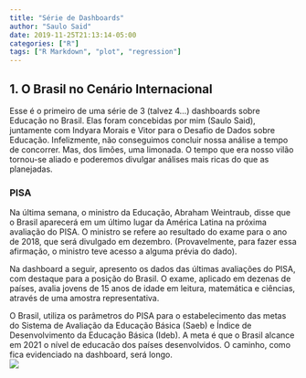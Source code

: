 ```yaml
---
title: "Série de Dashboards"
author: "Saulo Said"
date: 2019-11-25T21:13:14-05:00
categories: ["R"]
tags: ["R Markdown", "plot", "regression"]
---
```

## 1.  O Brasil no Cenário Internacional
Esse é o primeiro de uma série de 3 (talvez 4...) dashboards sobre Educação no Brasil. Elas foram concebidas por mim (Saulo Said), juntamente com Indyara Morais e Vitor para o Desafio de Dados sobre Educação. Infelizmente, não conseguimos concluir nossa análise a tempo de concorrer. Mas, dos limões, uma limonada. O tempo que era nosso vilão tornou-se aliado e poderemos divulgar análises mais ricas do que as planejadas.

### PISA
 Na última semana, o ministro da Educação, Abraham Weintraub, disse que o Brasil aparecerá em um último lugar da América Latina na próxima avaliação do PISA. O ministro se refere ao resultado do exame para o ano de 2018, que será divulgado em dezembro. (Provavelmente, para fazer essa afirmação, o ministro teve acesso a alguma prévia do dado). 
 
Na dashboard a seguir, apresento os dados das últimas avaliações do PISA, com destaque para a posição do Brasil. O exame, aplicado em dezenas de países, avalia jovens de 15 anos de idade em leitura, matemática e ciências, através de uma amostra representativa. 

O Brasil, utiliza os parâmetros do PISA para o estabelecimento das metas do Sistema de Avaliação da Educação Básica (Saeb) e  Índice de Desenvolvimento da Educação Básica (Ideb). A meta é que o Brasil alcance em 2021 o nível de educacão dos países desenvolvidos. O caminho, como fica evidenciado na dashboard, será longo.
<div class="tableauPlaceholder" id="viz1574867075028" style="position: relative">

<div class="tableauPlaceholder" id="viz1574867338049" style="position: relative">

<noscript>[![ ](https://public.tableau.com/static/images/De/Desafio19_Pisa2/PisaCenrioGlobal/1_rss.png)](#)</noscript>

<object class="tableauViz" style="display:none;"><param name="host_url" value="https%3A%2F%2Fpublic.tableau.com%2F"> <param name="embed_code_version" value="3"> <param name="site_root" value=""><param name="name" value="Desafio19_Pisa2/PisaCenrioGlobal"><param name="tabs" value="no"><param name="toolbar" value="yes"><param name="static_image" value="https://public.tableau.com/static/images/De/Desafio19_Pisa2/PisaCenrioGlobal/1.png"> <param name="animate_transition" value="yes"><param name="display_static_image" value="yes"><param name="display_spinner" value="yes"><param name="display_overlay" value="yes"><param name="display_count" value="yes"><param name="filter" value="publish=yes"></object></div>

<script type="text/javascript">var divElement = document.getElementById('viz1574867338049'); var vizElement = divElement.getElementsByTagName('object')[0]; if ( divElement.offsetWidth > 800 ) { vizElement.style.width='100%';vizElement.style.height=(divElement.offsetWidth*0.75)+'px';} else if ( divElement.offsetWidth > 500 ) { vizElement.style.width='100%';vizElement.style.height=(divElement.offsetWidth*0.75)+'px';} else { vizElement.style.width='100%';vizElement.style.height='1277px';} var scriptElement = document.createElement('script'); scriptElement.src = 'https://public.tableau.com/javascripts/api/viz_v1.js'; vizElement.parentNode.insertBefore(scriptElement, vizElement);</script>